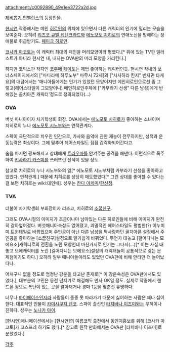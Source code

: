 attachment:/c0092890_49e1ee3722a2d.jpg

[[제비뽑기 언밸런스]]의 등장인물.

[[현시연]] 작중에서는 메인 [[히로인]]의 위치에 있으면서 다른 캐릭터의 인기에 밀리는 모습을 보여준다. 오히려 [[리츠코 큐벨 케텐크라드]]와 [[에노모토 치히로]]의 연애노선을 방해하는 장애물로 취급받기도. [[페이크 히로인]]. 

[[코사카 마코토]]는 이 캐릭터 최대의 패인을 머리모양이라 평했다.[* 위에 있는 TV판 일러스트가 아니라 현시연 내, 내지는 OVA판의 머리 모양을 가리킨다.] 

하지만 코믹스판 작자인 [[코우메 케이토]]는 제법 좋아하는 캐릭터인듯. 현시연 작내의 보너스페이지에서의 ["마다라메 하루노부" 마무시 72세]와 ["사사하라 칸지" 벤자민 타케요]의 대담에서는 '매니아들에게는 인기가 있었던 모양이지만 메인히로인으로선 좀 그렇고(헤어스타일이 그모양이니) 메인히로인주제에 ["카부라기 선생" 다른 남성]에게 반해있는 골치아픈 캐릭터'정도로 정의되었다(...)  


=== OVA ===
버섯 마니아이자 차기학생회 회장. OVA에서는 [[에노모토 치히로]]가 좋아하는 소녀이며 치히로의 누나 [[에노모토 시노부]]와는 연적관계다.

스펙이 극단적으로 치우친 인간으로, 가사와 음악에 관한 재능이 전무하지만, 성적과 운동능력은 최상이다. 그에 맞추어 헤어스타일도 점점 갑각화되어간다고.

술을 마시면 광포해지고 상대에게 [[트라우마]]를 안겨주는 공격을 해댄다. 이런식으로 폭주하여 [[키사라기 카스미]]를 쓰러뜨린 전적이 있을 정도. 

참고로 치히로의 누나 시노부와의 일[* 에노모토 시노부처럼 카부라기 선생을 좋아하고 있었다. 연적관계.] 때문에 치히로를 상당히 매도했었다[* 그런 상대를 좋아할 수 있다는걸 보면 치히로는 wiki:대인배]. 성우는 [[칸다 아케미]]/[[한신정]].

=== TVA ===
더불어 차기학생회 부회장이자 리츠코, 치히로의 [[소꿉친구]]. 

그래도 OVA시절의 이미지가 조금이나마 남아있는 다른 히로인들에 비해 이미지가 완전히 갈아엎어졌다. 버섯매니아속성도 없어졌고, 괴멸적인 헤어스타일도 평범한(?) 이누미미 트윈테일로 바뀌었으며 주인공이 아닌 다른 남성을 짝사랑하던 골치아픈 설정에서 주인공을 좋아하는 [소꿉친구]설정으로 알기쉽게 바뀌었다. 무언가 대놓고 [걸어다니는 모에요소]캐릭터로의 전환을 노린 모양인데 마찬가지로 인기는 그다지(...)[* 이는 사실 대놓고 모에캐릭터를 노린 [걸어다니는 모에요소]설정의 캐릭터들이 공통적으로 갖는 문제점이기도 하다.] 오히려 일부 매니아들이라도 있었던 OVA판에 비해 안티만 더 늘어났다나.

어처구니 없을 정도로 엄청난 강운을 타고난 존재로[* 이 강운속성은 OVA판에서도 있었다.], 대부분의 고민은 동전 던지기로 해결해도 만사 OK일 정도. 실제로 작중에서 핸드폰 점으로 폭탄이 있는 곳을 알아채거나 경마 1등을 맞춘건 유명하다.

너무나 [[마이페이스]]인지라 사람들이 종종 못 따라가기 때문에 싫어하는 사람은 꽤나 싫어한다. 대표적인 인물이 [[카미샤쿠지 렌코]].
스파이 출신인 [[타치바나 이즈미]]와는 무척이나 친하다. 성우는 [[노나카 아이]].

[현시연]애니메이션에서는 [현시연]의 여름코믹 출전에서 동인지홍보를 위해 [코사카 마코토]가 코스프레 하기도 했다.[* 참고로 원작 만화에서는 OVA판 [타치바나 이즈미]로 분했었다.]

[[각주]]
